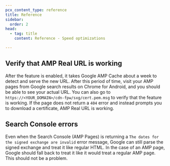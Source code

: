```yaml
---
pcx_content_type: reference
title: Reference
sidebar:
  order: 2
head:
  - tag: title
    content: Reference - Speed optimizations

---
```


## Verify that AMP Real URL is working

After the feature is enabled, it takes Google AMP Cache about a week to detect and serve the new URL. After this period of time, visit your AMP pages from Google search results on Chrome for Android, and you should be able to see your actual URL. You can also go to `https://<YOUR_DOMAIN>/cdn-fpw/sxg/cert.pem.msg` to verify that the feature is working. If the page does not return a `404` error and instead prompts you to download a certificate, AMP Real URL is working.

## Search Console errors

Even when the Search Console (AMP Pages) is returning a `The dates for the signed exchange are invalid` error message, Google can still parse the signed exchange and treat it like regular HTML. In the case of an AMP page, Google should fall back to treat it like it would treat a regular AMP page. This should not be a problem.

